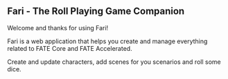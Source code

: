 ## Fari - The Roll Playing Game Companion

Welcome and thanks for using Fari!

Fari is a web application that helps
you create and manage everything related to FATE Core and FATE Accelerated.

Create and update characters, add scenes for you scenarios and roll some dice.
